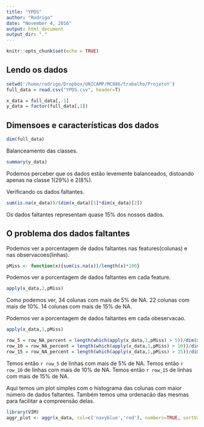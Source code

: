 ```yaml
---
title: "YPDS"
author: "Rodrigo"
date: "November 4, 2016"
output: html_document
output_dir: "."
---
```


```r
knitr::opts_chunk$set(echo = TRUE)
```

## Lendo os dados
```r
setwd('/home/rodrigo/Dropbox/UNICAMP/MC886/trabalho/ProjetoY')
full_data = read.csv("YPDS.csv", header=T)

x_data = full_data[,-1]
y_data = factor(full_data[,1])
```


## Dimensoes e características dos dados
```r
dim(full_data)
```

Balanceamento das classes.
```r
summary(y_data)
```
Podemos perceber que os dados estão levemente balanceados, distoando apenas na classe 1(29%) e 2(8%).

Verificando os dados faltantes.
```r
sum(is.na(x_data))/(dim(x_data)[1]*dim(x_data)[2])
```
Os dados faltantes representam quase 15% dos nossos dados.

## O problema dos dados faltantes
Podemos ver a porcentagem de dados faltantes nas features(colunas) e nas observacoes(linhas).
```r
pMiss <- function(x){sum(is.na(x))/length(x)*100}
```

Podemos ver a porcentagem de dados faltantes em cada feature.
```r
apply(x_data,2,pMiss)
```
Como podemos ver, 34 colunas com mais de 5% de NA. 22 colunas com mais de 10%. 14 colunas com mais de 15% de NA.

Podemos ver a porcentagem de dados faltantes em cada obeservacao.
```r
apply(x_data,1,pMiss)
```
```r
row_5 = row_NA_percent = length(which(apply(x_data,1,pMiss) > 5))/dim(x_data)[1]
row_10 = row_NA_percent = length(which(apply(x_data,1,pMiss) > 10))/dim(x_data)[1]
row_15 = row_NA_percent = length(which(apply(x_data,1,pMiss) > 15))/dim(x_data)[1]
```
Temos então `r row_5` de linhas com mais de 5% de NA.
Temos então `r row_10` de linhas com mais de 10% de NA.
Temos então `r row_15` de linhas com mais de 15% de NA.

Aqui temos um plot simples com o histograma das colunas com maior número de dados faltantes. Também temos uma ordenacão das mesmas para facilitar a compreensão delas.
```r
library(VIM)
aggr_plot <- aggr(x_data, col=c('navyblue','red'), numbers=TRUE, sortVars=TRUE, labels=names(x_data), cex.axis=.7, gap=3, ylab=c("Histogram of missing data","Pattern"))
```

